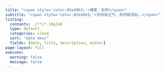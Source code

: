 ```yaml
---
title: "<span style='color:#2e4963;'>博客｜杂然</span>"
subtitle: "<span style='color:#2e4963;'>天地有正气，杂然赋流形。</span>"
listing:
  contents: ./**/*.[Rq]md
  type: default
  categories: cloud
  sort: "date desc"
  fields: [date, title, description, author]
page-layout: full
execute: 
  warning: false
  message: false
---
```

